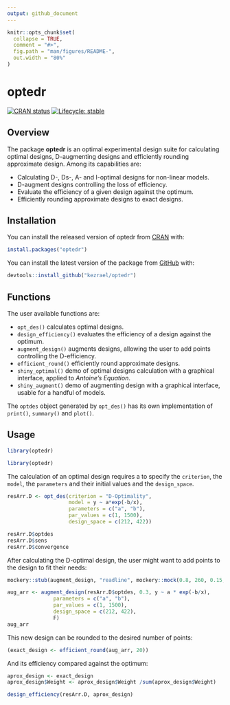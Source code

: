 ```yaml
---
output: github_document
---
```


<!-- README.md is generated from README.Rmd. Please edit that file -->

```r
knitr::opts_chunk$set(
  collapse = TRUE,
  comment = "#>",
  fig.path = "man/figures/README-",
  out.width = "80%"
)
```

# optedr

<!-- badges: start -->
<!-- use_this::use_cran_badge() -->

<!-- use_this::use_lifecycle_badge(stage) -->
[![CRAN status](https://www.r-pkg.org/badges/version/optedr)](https://CRAN.R-project.org/package=optedr)
[![Lifecycle: stable](https://img.shields.io/badge/lifecycle-stable-brightgreen.svg)](https://lifecycle.r-lib.org/articles/stages.html#stable)
<!-- badges: end -->

## Overview

The package **optedr** is an optimal experimental design suite for calculating optimal designs, D-augmenting designs and efficiently rounding approximate design. Among its capabilities are:

- Calculating D-, Ds-, A- and I-optimal designs for non-linear models.
- D-augment designs controlling the loss of efficiency.
- Evaluate the efficiency of a given design against the optimum.
- Efficiently rounding approximate designs to exact designs.


## Installation

You can install the released version of optedr from [CRAN](https://CRAN.R-project.org) with:

```r
install.packages("optedr")
```

You can install the latest version of the package from [GitHub](https://github.com/) with:

```r
devtools::install_github("kezrael/optedr")
```

## Functions

The user available functions are:

- `opt_des()` calculates optimal designs.
- `design_efficiency()` evaluates the efficiency of a design against the optimum.
- `augment_design()` augments designs, allowing the user to add points controlling the D-efficiency.
- `efficient_round()` efficiently round approximate designs.
- `shiny_optimal()` demo of optimal designs calculation with a graphical interface, applied to *Antoine's Equation*.
- `shiny_augment()` demo of augmenting design with a graphical interface, usable for a handful of models.

The `optdes` object generated by `opt_des()` has its own implementation of `print()`, `summary()` and `plot()`.

## Usage

```r
library(optedr)
```

```r
library(optedr)
```

The calculation of an optimal design requires a to specify the `criterion`, the `model`, the `parameters` and their initial values and the `design_space`.

```r
resArr.D <- opt_des(criterion = "D-Optimality",
                    model = y ~ a*exp(-b/x),
                    parameters = c("a", "b"),
                    par_values = c(1, 1500),
                    design_space = c(212, 422))

resArr.D$optdes
resArr.D$sens
resArr.D$convergence
```

After calculating the D-optimal design, the user might want to add points to the design to fit their needs: 

```r
mockery::stub(augment_design, "readline", mockery::mock(0.8, 260, 0.15, 380, 0.15, "f"))
```


```r
aug_arr <- augment_design(resArr.D$optdes, 0.3, y ~ a * exp(-b/x),
               parameters = c("a", "b"),
               par_values = c(1, 1500),
               design_space = c(212, 422),
               F)
aug_arr
```


This new design can be rounded to the desired number of points:

```r
(exact_design <- efficient_round(aug_arr, 20))
```

And its efficiency compared against the optimum:

```r
aprox_design <- exact_design
aprox_design$Weight <- aprox_design$Weight /sum(aprox_design$Weight)

design_efficiency(resArr.D, aprox_design)
```




